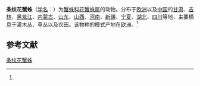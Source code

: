 {{Speciesbox
| name = 条纹花蟹蛛
| status = 
| status_system = 
| image = Xysticus striatipes.jpg
| genus = Xysticus
| species = striatipes
| authority = (L.Koch, 1870)<ref name='id14663'>{{cite web| url =http://www.bioinfo.cn/db05/BjdwSpecies.php?action=view&id=14663| title =条纹花蟹蛛| work =《中国动物物种编目数据库》| publisher =中国科学院微生物研究所| author =中国科学院动物研究所| accessdate =2009-04-28| deadurl =yes| archiveurl =https://web.archive.org/web/20160305033701/http://www.bioinfo.cn/db05/BjdwSpecies.php?action=view&id=14663| archivedate =2016-03-05}}</ref>
}}

'''条纹花蟹蛛'''（[[学名|学名]]：{{lang|la|''Xysticus striatipes''}}）为[[蟹蛛科|蟹蛛科]][[花蟹蛛属|花蟹蛛属]]的动物。分布于[[欧洲|欧洲]]以及[[中国|中国]]的[[甘肃|甘肃]]、[[吉林|吉林]]、[[黑龙江|黑龙江]]、[[内蒙古|内蒙古]]、[[山东|山东]]、[[山西|山西]]、[[河南|河南]]、[[新疆|新疆]]、[[宁夏|宁夏]]、[[湖北|湖北]]、[[四川|四川]]等地，主要栖息于灌木丛、草丛以及农田。该物种的模式产地在欧洲。<ref name='id14663'/>

== 参考文献 ==
{{reflist}}

{{Wikispecies|Xysticus striatipes}}
{{Taxonbar|from=Q1059364}}

[[Category:花蟹蛛属|条纹花蟹蛛]]


{{蜘蛛小作品}}